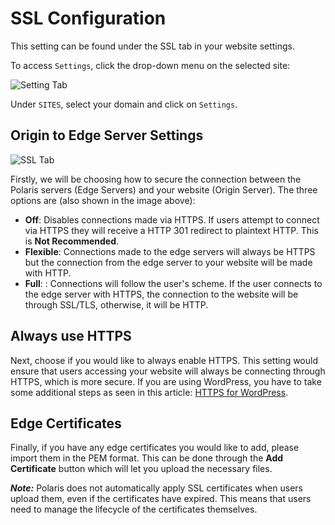 # SSL Configuration

This setting can be found under the SSL tab in your website settings.

To access `Settings`, click the drop-down menu on the selected site:

![Setting Tab](/img/security-center/overview/settings-tab.png)

Under `SITES`, select your domain and click on `Settings`.

## Origin to Edge Server Settings

![SSL Tab](/img/security-center/ssl/ssl-tab.png)

Firstly, we will be choosing how to secure the connection between the Polaris servers (Edge
Servers) and your website (Origin Server). The three options are (also shown in the image
above):

-	**Off**: Disables connections made via HTTPS. If users attempt to connect via HTTPS they
will receive a HTTP 301 redirect to plaintext HTTP. This is **Not Recommended**.
-	**Flexible**: Connections made to the edge servers will always be HTTPS but the connection
from the edge server to your website will be made with HTTP.
-	**Full**: : Connections will follow the user's scheme. If the user connects to the edge server
with HTTPS, the connection to the website will be through SSL/TLS, otherwise, it will be
HTTP.

## Always use HTTPS

Next, choose if you would like to always enable HTTPS. This setting would ensure that users
accessing your website will always be connecting through HTTPS, which is more secure. If you
are using WordPress, you have to take some additional steps as seen in this article: [HTTPS for WordPress](https://make.wordpress.org/support/user-manual/web-publishing/https-for-wordpress/).

## Edge Certificates

Finally, if you have any edge certificates you would like to add, please import them in the PEM
format. This can be done through the **Add Certificate** button which will let you upload the
necessary files.

***Note:*** Polaris does not automatically apply SSL certificates when users upload them, even if the certificates have
expired. This means that users need to manage the lifecycle of the certificates themselves.
